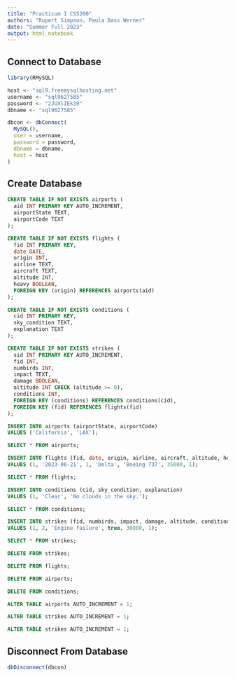 ```yaml
---
title: "Practicum I CS5200"
authors: "Rupert Simpson, Paula Bass Werner"
date: "Summer Full 2023"
output: html_notebook
---
```


## Connect to Database

```r
library(RMySQL)

host <- "sql9.freemysqlhosting.net"
username <- "sql9627585"
password <- "2JUXlIEk39"
dbname <- "sql9627585"

dbcon <- dbConnect(
  MySQL(),
  user = username,
  password = password,
  dbname = dbname,
  host = host
)
```

## Create Database

```sql
CREATE TABLE IF NOT EXISTS airports (
  aid INT PRIMARY KEY AUTO_INCREMENT,
  airportState TEXT,
  airportCode TEXT
);
```

```sql
CREATE TABLE IF NOT EXISTS flights (
  fid INT PRIMARY KEY,
  date DATE,
  origin INT,
  airline TEXT,
  aircraft TEXT,
  altitude INT,
  heavy BOOLEAN,
  FOREIGN KEY (origin) REFERENCES airports(aid)
);
```

```sql
CREATE TABLE IF NOT EXISTS conditions (
  cid INT PRIMARY KEY,
  sky_condition TEXT,
  explanation TEXT
);
```

```sql
CREATE TABLE IF NOT EXISTS strikes (
  sid INT PRIMARY KEY AUTO_INCREMENT,
  fid INT,
  numbirds INT,
  impact TEXT,
  damage BOOLEAN,
  altitude INT CHECK (altitude >= 0),
  conditions INT,
  FOREIGN KEY (conditions) REFERENCES conditions(cid),
  FOREIGN KEY (fid) REFERENCES flights(fid)
);
```



```sql
INSERT INTO airports (airportState, airportCode)
VALUES ('California', 'LAX');
```

```sql
SELECT * FROM airports;
```

```sql
INSERT INTO flights (fid, date, origin, airline, aircraft, altitude, heavy)
VALUES (1, '2023-06-21', 1, 'Delta', 'Boeing 737', 35000, 1);
```

```sql
SELECT * FROM flights;
```

```sql
INSERT INTO conditions (cid, sky_condition, explanation)
VALUES (1, 'Clear', 'No clouds in the sky.');
```

```sql
SELECT * FROM conditions;
```

```sql
INSERT INTO strikes (fid, numbirds, impact, damage, altitude, conditions)
VALUES (1, 2, 'Engine failure', true, 30000, 1);
```

```sql
SELECT * FROM strikes;
```

```sql
DELETE FROM strikes;
```

```sql
DELETE FROM flights;
```

```sql
DELETE FROM airports;
```

```sql
DELETE FROM conditions;
```

```sql
ALTER TABLE airports AUTO_INCREMENT = 1;
```

```sql
ALTER TABLE strikes AUTO_INCREMENT = 1;
```

```sql
ALTER TABLE strikes AUTO_INCREMENT = 1;
```

## Disconnect From Database

```r
dbDisconnect(dbcon)
```